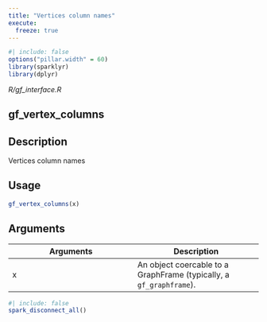 ```yaml
---
title: "Vertices column names"
execute:
  freeze: true
---
```


```r
#| include: false
options("pillar.width" = 60)
library(sparklyr) 
library(dplyr)
```

*R/gf_interface.R*

## gf_vertex_columns

## Description
Vertices column names 


## Usage
```r
gf_vertex_columns(x) 
```

## Arguments
|Arguments|Description|
|---|---|
| x | An object coercable to a GraphFrame (typically, a `gf_graphframe`). |








```r
#| include: false
spark_disconnect_all()
```
